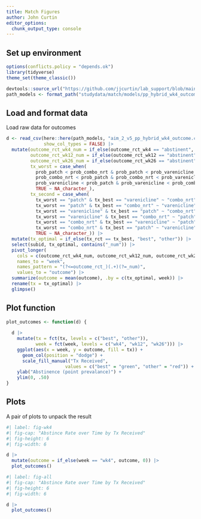 ```yaml
---
title: Match Figures
author: John Curtin
editor_options: 
  chunk_output_type: console
---
```


## Set up environment
```r
options(conflicts.policy = "depends.ok")
library(tidyverse)
theme_set(theme_classic()) 

devtools::source_url("https://github.com/jjcurtin/lab_support/blob/main/format_path.R?raw=true")
path_models <- format_path("studydata/match/models/pp_hybrid_wk4_outcome")
```

## Load and format data

Load raw data for outcomes
```r
d <- read_csv(here::here(path_models, "aim_2_v5_pp_hybrid_wk4_outcome.csv"),
              show_col_types = FALSE) |> 
  mutate(outcome_rct_wk4_num = if_else(outcome_rct_wk4 == "abstinent", 1, 0),
         outcome_rct_wk12_num = if_else(outcome_rct_wk12 == "abstinent", 1, 0),
         outcome_rct_wk26_num = if_else(outcome_rct_wk26 == "abstinent", 1, 0),
         tx_worst = case_when(
           prob_patch < prob_combo_nrt & prob_patch < prob_varenicline ~ "patch",
           prob_combo_nrt < prob_patch & prob_combo_nrt < prob_varenicline ~ "combo_nrt",
           prob_varenicline < prob_patch & prob_varenicline < prob_combo_nrt ~ "varenicline",
           TRUE ~ NA_character_),
         tx_second = case_when(
           tx_worst == "patch" & tx_best == "varenicline" ~ "combo_nrt",
           tx_worst == "patch" & tx_best == "combo_nrt" ~ "varenicline",
           tx_worst == "varenicline" & tx_best == "patch" ~ "combo_nrt",
           tx_worst == "varenicline" & tx_best == "combo_nrt" ~ "patch",
           tx_worst == "combo_nrt" & tx_best == "varenicline" ~ "patch",
           tx_worst == "combo_nrt" & tx_best == "patch" ~ "varenicline",
           TRUE ~ NA_character_)) |>
  mutate(tx_optimal = if_else(tx_rct == tx_best, "best", "other")) |> 
  select(subid, tx_optimal, contains("_num")) |> 
  pivot_longer(
    cols = c(outcome_rct_wk4_num, outcome_rct_wk12_num, outcome_rct_wk26_num),
    names_to = "week",
    names_pattern = "(?<=outcome_rct_)(.+)(?=_num)",
    values_to = "outcome") |> 
  summarize(outcome = mean(outcome), .by = c(tx_optimal, week)) |> 
  rename(tx = tx_optimal) |> 
  glimpse()
```


## Plot function

```r
plot_outcomes <- function(d) {
  
  d |> 
    mutate(tx = fct(tx, levels = c("best", "other")),
           week = fct(week, levels = c("wk4", "wk12", "wk26"))) |> 
    ggplot(aes(x = week, y = outcome, fill = tx)) +
      geom_col(position = "dodge") +
      scale_fill_manual("Tx Received", 
                      values = c("best" = "green", "other" = "red")) +
    ylab("Abstinence (point prevalance)") +
    ylim(0, .50)
}
```

## Plots

A pair of plots to unpack the result
```r
#| label: fig-wk4
#| fig-cap: "Abstince Rate over Time by Tx Received"
#| fig-height: 6
#| fig-width: 6

d |>
  mutate(outcome = if_else(week == "wk4", outcome, 0)) |>
  plot_outcomes()
```

```r
#| label: fig-all
#| fig-cap: "Abstince Rate over Time by Tx Received"
#| fig-height: 6
#| fig-width: 6

d |>
  plot_outcomes()
```